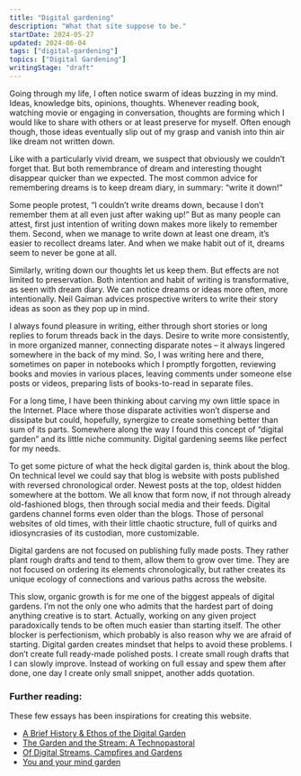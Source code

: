 ```yaml
---
title: "Digital gardening"
description: "What that site suppose to be."
startDate: 2024-05-27
updated: 2024-06-04
tags: ["digital-gardening"]
topics: ["Digital Gardening"]
writingStage: "draft"
---
```


Going through my life, I often notice swarm of ideas buzzing in my mind. Ideas, knowledge bits, opinions, thoughts. Whenever reading book, watching movie or engaging in conversation, thoughts are forming which I would like to share with others or at least preserve for myself. Often enough though, those ideas eventually slip out of my grasp and vanish into thin air like dream not written down.

Like with a particularly vivid dream, we suspect that obviously we couldn’t forget that. But both remembrance of dream and interesting thought disappear quicker than we expected. The most common advice for remembering dreams is to keep dream diary, in summary: “write it down!”

Some people protest, “I couldn’t write dreams down, because I don’t remember them at all even just after waking up!” But as many people can attest, first just intention of writing down makes more likely to remember them. Second, when we manage to write down at least one dream, it’s easier to recollect dreams later. And when we make habit out of it, dreams seem to never be gone at all.

Similarly, writing down our thoughts let us keep them. But effects are not limited to preservation. Both intention and habit of writing is transformative, as seen with dream diary. We can notice dreams or ideas more often, more intentionally. Neil Gaiman advices prospective writers to write their story ideas as soon as they pop up in mind.

I always found pleasure in writing, either through short stories or long replies to forum threads back in the days. Desire to write more consistently, in more organized manner, connecting disparate notes – it always lingered somewhere in the back of my mind. So, I was writing here and there, sometimes on paper in notebooks which I promptly forgotten, reviewing books and movies in various places, leaving comments under someone else posts or videos, preparing lists of books-to-read in separate files.

For a long time, I have been thinking about carving my own little space in the Internet. Place where those disparate activities won’t disperse and dissipate but could, hopefully, synergize to create something better than sum of its parts. Somewhere along the way I found this concept of “digital garden” and its little niche community. Digital gardening seems like perfect for my needs.

To get some picture of what the heck digital garden is, think about the blog. On technical level we could say that blog is website with posts published with reversed chronological order. Newest posts at the top, oldest hidden somewhere at the bottom. We all know that form now, if not through already old-fashioned blogs, then through social media and their feeds. Digital gardens channel forms even older than the blogs. Those of personal websites of old times, with their little chaotic structure, full of quirks and idiosyncrasies of its custodian, more customizable.

Digital gardens are not focused on publishing fully made posts. They rather plant rough drafts and tend to them, allow them to grow over time. They are not focused on ordering its elements chronologically, but rather creates its unique ecology of connections and various paths across the website.

This slow, organic growth is for me one of the biggest appeals of digital gardens. I’m not the only one who admits that the hardest part of doing anything creative is to start. Actually, working on any given project paradoxically tends to be often much easier than starting itself. The other blocker is perfectionism, which probably is also reason why we are afraid of starting. Digital garden creates mindset that helps to avoid these problems. I don’t create full ready-made polished posts. I create small rough drafts that I can slowly improve. Instead of working on full essay and spew them after done, one day I create only small snippet, another adds quotation.

### Further reading:

These few essays has been inspirations for creating this website.

- [A Brief History & Ethos of the Digital Garden](https://maggieappleton.com/garden-history)
- [The Garden and the Stream: A Technopastoral](https://hapgood.us/2015/10/17/the-garden-and-the-stream-a-technopastoral/)
- [Of Digital Streams, Campfires and Gardens](https://tomcritchlow.com/2018/10/10/of-gardens-and-wikis/)
- [You and your mind garden](https://nesslabs.com/mind-garden)

